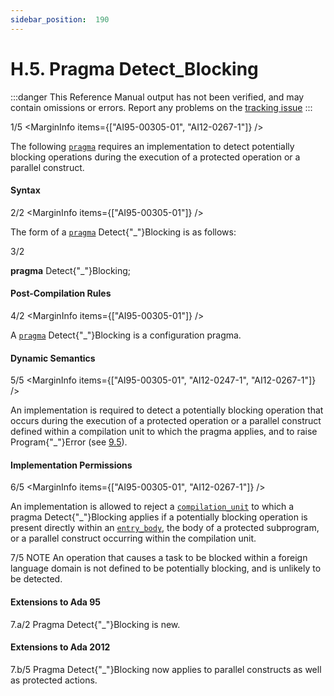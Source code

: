 ```yaml
---
sidebar_position:  190
---
```


# H.5. Pragma Detect_Blocking

:::danger
This Reference Manual output has not been verified,
and may contain omissions or errors.
Report any problems on the [tracking issue](https://github.com/ada-lang-io/ada-lang-io/issues/20)
:::


<MarginText>1/5</MarginText>
<MarginInfo items={["AI95-00305-01", "AI12-0267-1"]} />
<p>The following <code><a href="/docs/arm/AA-2/AA-2.8#S0019">pragma</a></code> requires an implementation to detect potentially blocking operations during the execution of a protected operation or a parallel construct. <br /></p>


#### Syntax

<MarginText>2/2</MarginText>
<MarginInfo items={["AI95-00305-01"]} />
<p class="Indented2">The form of a <code><a href="/docs/arm/AA-2/AA-2.8#S0019">pragma</a></code> Detect{"_"}Blocking is as follows: <br /></p>

<MarginText>3/2</MarginText>
<p class="Indented2">  <b>pragma</b> Detect{"_"}Blocking; <br /></p>


#### Post-Compilation Rules

<MarginText>4/2</MarginText>
<MarginInfo items={["AI95-00305-01"]} />
<p>A <code><a href="/docs/arm/AA-2/AA-2.8#S0019">pragma</a></code> Detect{"_"}Blocking is a configuration pragma. <br /></p>


#### Dynamic Semantics

<MarginText>5/5</MarginText>
<MarginInfo items={["AI95-00305-01", "AI12-0247-1", "AI12-0267-1"]} />
<p>An implementation is required to detect a potentially blocking operation that occurs during the execution of a protected operation or a parallel construct defined within a compilation unit to which the pragma applies, and to raise Program{"_"}Error (see <a href="/docs/arm/AA-9/AA-9.5">9.5</a>). <br /></p>


#### Implementation Permissions

<MarginText>6/5</MarginText>
<MarginInfo items={["AI95-00305-01", "AI12-0267-1"]} />
<p>An implementation is allowed to reject a <code><a href="/docs/arm/AA-10/AA-10.1#S0286">compilation_unit</a></code> to which a pragma Detect{"_"}Blocking applies if a potentially blocking operation is present directly within an <code><a href="/docs/arm/AA-9/AA-9.5#S0260">entry_body</a></code>, the body of a protected subprogram, or a parallel construct occurring within the compilation unit. <br /></p>

<AnnotatedOnly>
<MarginText>7/5</MarginText>
<MarginInfo items={["AI95-00305-01", "AI12-0442-1"]} />
<Admonition type="aarm" aarm="note">
NOTE   An operation that causes a task to be blocked within a foreign language domain is not defined to be potentially blocking, and is unlikely to be detected. <br />
</Admonition>
</AnnotatedOnly>

<AnnotatedOnly>

#### Extensions to Ada 95

</AnnotatedOnly>
<AnnotatedOnly>
<MarginText>7.a/2</MarginText>
<MarginInfo items={["AI95-00305-01"]} />
<Admonition type="aarm" aarm="note">
Pragma Detect{"_"}Blocking is new. <br />
</Admonition>
</AnnotatedOnly>

<AnnotatedOnly>

#### Extensions to Ada 2012

</AnnotatedOnly>
<AnnotatedOnly>
<MarginText>7.b/5</MarginText>
<MarginInfo items={["AI12-0267-1"]} />
<Admonition type="aarm" aarm="note">
Pragma Detect{"_"}Blocking now applies to parallel constructs as well as protected actions. <br />
</Admonition>
</AnnotatedOnly>

